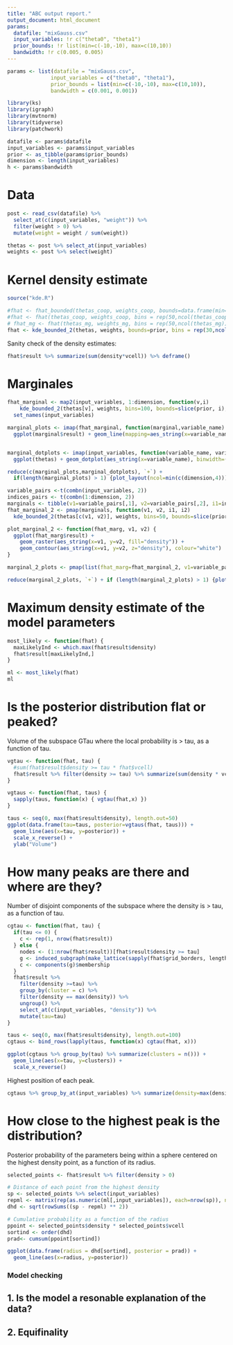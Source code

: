 ```yaml
---
title: "ABC output report."
output_document: html_document
params:
  datafile: "mixGauss.csv"
  input_variables: !r c("theta0", "theta1") 
  prior_bounds: !r list(min=c(-10,-10), max=c(10,10))
  bandwidth: !r c(0.005, 0.005)
---
```


```r
params <- list(datafile = "mixGauss.csv",
              input_variables = c("theta0", "theta1"),
              prior_bounds = list(min=c(-10,-10), max=c(10,10)),
              bandwidth = c(0.001, 0.001))
```

```r
library(ks)
library(igraph)
library(mvtnorm)
library(tidyverse)
library(patchwork)
```

```r
datafile <- params$datafile
input_variables <- params$input_variables
prior <- as_tibble(params$prior_bounds)
dimension <- length(input_variables)
h <- params$bandwidth
```

# Data

```r
post <- read_csv(datafile) %>% 
  select_at(c(input_variables, "weight")) %>%
  filter(weight > 0) %>%
  mutate(weight = weight / sum(weight))

thetas <- post %>% select_at(input_variables)
weights <- post %>% select(weight)
```

# Kernel density estimate

```r
source("kde.R")
```

```r
#fhat <- fhat_bounded(thetas_coop, weights_coop, bounds=data.frame(min=c(0,0,0), max=c(1,1,1)), bins = rep(50,ncol(thetas_coop)))
#fhat <- fhat(thetas_coop, weights_coop, bins = rep(50,ncol(thetas_coop)))
# fhat_mg <- fhat(thetas_mg, weights_mg, bins = rep(50,ncol(thetas_mg)))
fhat <- kde_bounded_2(thetas, weights, bounds=prior, bins = rep(30,ncol(thetas)),h = h)
```

Sanity check of the density estimates:

```r
fhat$result %>% summarize(sum(density*vcell)) %>% deframe()
```

# Marginales

```r
fhat_marginal <- map2(input_variables, 1:dimension, function(v,i) 
    kde_bounded_2(thetas[v], weights, bins=100, bounds=slice(prior, i), h=h[[i]])) %>% 
  set_names(input_variables)

marginal_plots <- imap(fhat_marginal, function(marginal,variable_name)
  ggplot(marginal$result) + geom_line(mapping=aes_string(x=variable_name, y="density")))


marginal_dotplots <- imap(input_variables, function(variable_name, variable_index)
  ggplot(thetas) + geom_dotplot(aes_string(x=variable_name), binwidth=(max(thetas[[variable_name]]) - min(thetas[[variable_name]])) / 300))

reduce(c(marginal_plots,marginal_dotplots), `+`) + 
  if(length(marginal_plots) > 1) {plot_layout(ncol=min(c(dimension,4)))}
```

```r
variable_pairs <-t(combn(input_variables, 2))
indices_pairs <- t(combn(1:dimension, 2))
marginals <- tibble(v1=variable_pairs[,1], v2=variable_pairs[,2], i1=indices_pairs[,1], i2=indices_pairs[,2])
fhat_marginal_2 <- pmap(marginals, function(v1, v2, i1, i2) 
  kde_bounded_2(thetas[c(v1, v2)], weights, bins=50, bounds=slice(prior, i1, i2), h = h[c(i1, i2)]))
```

```r
plot_marginal_2 <- function(fhat_marg, v1, v2) {
  ggplot(fhat_marg$result) + 
    geom_raster(aes_string(x=v1, y=v2, fill="density")) +
    geom_contour(aes_string(x=v1, y=v2, z="density"), colour="white") 
}

marginal_2_plots <- pmap(list(fhat_marg=fhat_marginal_2, v1=variable_pairs[,1], v2=variable_pairs[,2]), plot_marginal_2)

reduce(marginal_2_plots, `+`) + if (length(marginal_2_plots) > 1) {plot_layout(ncol=2)}
```



# Maximum density estimate of the model parameters


```r
most_likely <- function(fhat) {
  maxLikelyInd <- which.max(fhat$result$density)
  fhat$result[maxLikelyInd,]
}
```

```r
ml <- most_likely(fhat)
ml
```



# Is the posterior distribution flat or peaked?

Volume of the subspace GTau where the local probability is > tau, as a function of tau.

```r
vgtau <- function(fhat, tau) {
  #sum(fhat$result$density >= tau * fhat$vcell)
  fhat$result %>% filter(density >= tau) %>% summarize(sum(density * vcell)) %>% deframe()
}

vgtaus <- function(fhat, taus) {
  sapply(taus, function(x) { vgtau(fhat,x) })
}
```

```r
taus <- seq(0, max(fhat$result$density), length.out=50)
ggplot(data.frame(tau=taus, posterior=vgtaus(fhat, taus))) +
  geom_line(aes(x=tau, y=posterior)) +
  scale_x_reverse() +
  ylab("Volume")
```


# How many peaks are there and where are they?

Number of disjoint components of the subspace where the density is > tau, as a function of tau.

```r
cgtau <- function(fhat, tau) {
  if(tau <= 0) {
    c <- rep(1, nrow(fhat$result))
  } else {
    nodes <- (1:nrow(fhat$result))[fhat$result$density >= tau]
    g <- induced_subgraph(make_lattice(sapply(fhat$grid_borders, length)), nodes)
    c <- components(g)$membership
  }
  fhat$result %>% 
    filter(density >=tau) %>% 
    group_by(cluster = c) %>%
    filter(density == max(density)) %>%
    ungroup() %>%
    select_at(c(input_variables, "density")) %>%
    mutate(tau=tau)
}

taus <- seq(0, max(fhat$result$density), length.out=100)
cgtaus <- bind_rows(lapply(taus, function(x) cgtau(fhat, x)))

ggplot(cgtaus %>% group_by(tau) %>% summarize(clusters = n())) +
  geom_line(aes(x=tau, y=clusters)) +
  scale_x_reverse()
```

Highest position of each peak.

```r
cgtaus %>% group_by_at(input_variables) %>% summarize(density=max(density)) %>% ungroup() %>% arrange(desc(density)) 
```


# How close to the highest peak is the distribution?

Posterior probability of the parameters being within a sphere centered on the highest density point, as a function of its radius. 

```r
selected_points <- fhat$result %>% filter(density > 0)

# Distance of each point from the highest density
sp <- selected_points %>% select(input_variables)
repml <- matrix(rep(as.numeric(ml[,input_variables]), each=nrow(sp)), ncol=dimension)
dhd <- sqrt(rowSums((sp - repml) ** 2))

# Cumulative probability as a function of the radius
ppoint <- selected_points$density * selected_points$vcell
sortind <- order(dhd)
prad<- cumsum(ppoint[sortind])

ggplot(data.frame(radius = dhd[sortind], posterior = prad)) +
  geom_line(aes(x=radius, y=posterior))
```





### Model checking ###

## 1. Is the model a resonable explanation of the data?




## 2. Equifinality

